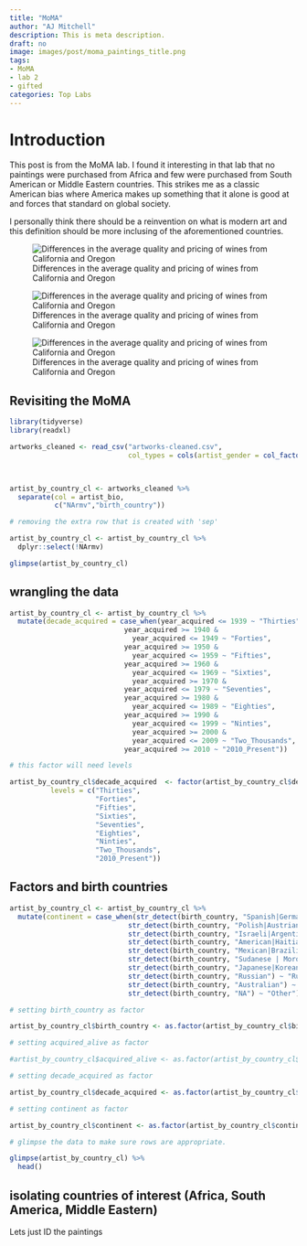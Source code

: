 ```yaml
---
title: "MoMA"
author: "AJ Mitchell"
description: This is meta description.
draft: no
image: images/post/moma_paintings_title.png
tags:
- MoMA
- lab 2
- gifted
categories: Top Labs
---
```


# Introduction

This post is from the MoMA lab. I found it interesting in that lab that no paintings were purchased from Africa and few were purchased from South American or Middle Eastern countries. This strikes me as a classic American bias where America makes up something that it alone is good at and forces that standard on global society. 

I personally think there should be a reinvention on what is modern art and this definition should be more inclusing of the aforementioned countries. 


![Differences in the average quality and pricing of wines from California and Oregon](/images/post/paintings_in_moma.png)

![Differences in the average quality and pricing of wines from California and Oregon](/images/post/purchased_paintings_moma.png)

![Differences in the average quality and pricing of wines from California and Oregon](/images/post/gifted_paintings_from_moma.png)


## Revisiting the MoMA

```r
library(tidyverse)
library(readxl)
```



```r
artworks_cleaned <- read_csv("artworks-cleaned.csv",
                             col_types = cols(artist_gender = col_factor(levels = c("Male",
                                                                                    "Female"))))


artist_by_country_cl <- artworks_cleaned %>% 
  separate(col = artist_bio,
           c("NArmv","birth_country")) 

# removing the extra row that is created with 'sep'

artist_by_country_cl <- artist_by_country_cl %>%
  dplyr::select(!NArmv)

glimpse(artist_by_country_cl)
```

## wrangling the data

```r
artist_by_country_cl <- artist_by_country_cl %>%
  mutate(decade_acquired = case_when(year_acquired <= 1939 ~ "Thirties",
                            year_acquired >= 1940 &
                              year_acquired <= 1949 ~ "Forties",
                            year_acquired >= 1950 &
                              year_acquired <= 1959 ~ "Fifties",
                            year_acquired >= 1960 & 
                              year_acquired <= 1969 ~ "Sixties",
                              year_acquired >= 1970 &
                            year_acquired <= 1979 ~ "Seventies",
                            year_acquired >= 1980 &
                              year_acquired <= 1989 ~ "Eighties",
                            year_acquired >= 1990 &
                              year_acquired <= 1999 ~ "Ninties",
                              year_acquired >= 2000 &
                              year_acquired <= 2009 ~ "Two_Thousands",
                            year_acquired >= 2010 ~ "2010_Present"))

# this factor will need levels

artist_by_country_cl$decade_acquired  <- factor(artist_by_country_cl$decade_acquired,
          levels = c("Thirties",
                     "Forties",
                     "Fifties",
                     "Sixties",
                     "Seventies",
                     "Eighties",
                     "Ninties",
                     "Two_Thousands",
                     "2010_Present"))
```

## Factors and birth countries 

```r

artist_by_country_cl <- artist_by_country_cl %>%
  mutate(continent = case_when(str_detect(birth_country, "Spanish|German|French|Italian|Danish|Dutch|British|Belgian|Swiss|Swedish|Irish|Icelandic|Norwegian") ~ "Western Europe",
                             str_detect(birth_country, "Polish|Austrian|Czech|Ukrainian|Romanian|Hungarian|Croatian") ~ "Eastern Europe",
                             str_detect(birth_country, "Israeli|Argentine|Iranian|Turkish") ~ "Middle East",
                             str_detect(birth_country, "American|Haitian|Canadian|Cuban") ~ "North America", 
                             str_detect(birth_country, "Mexican|Brazilian|Nicaraguan|Chilean|Guatemalan|Uruguayan|Peruvian|Guyanese|Bolivian|Venezuelan|Colombian") ~ "South America",
                             str_detect(birth_country, "Sudanese | Moroccan|Tanzanian|Zimbabwean|Congolese|South") ~ "Africa",
                             str_detect(birth_country, "Japanese|Korean|Indian" ) ~ "Asia", 
                             str_detect(birth_country, "Russian") ~ "Russia",
                             str_detect(birth_country, "Australian") ~ "Australia",
                             str_detect(birth_country, "NA") ~ "Other"))

# setting birth_country as factor

artist_by_country_cl$birth_country <- as.factor(artist_by_country_cl$birth_country)

# setting acquired_alive as factor

#artist_by_country_cl$acquired_alive <- as.factor(artist_by_country_cl$acquired_alive)

# setting decade_acquired as factor

artist_by_country_cl$decade_acquired <- as.factor(artist_by_country_cl$decade_acquired)

# setting continent as factor

artist_by_country_cl$continent <- as.factor(artist_by_country_cl$continent)

# glimpse the data to make sure rows are appropriate. 

glimpse(artist_by_country_cl) %>%
  head()

```

## isolating countries of interest (Africa, South America, Middle Eastern)

Lets just ID the paintings
